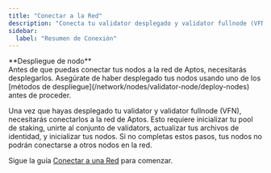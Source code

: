 ```yaml
---
title: "Conectar a la Red"
description: "Conecta tu validator desplegado y validator fullnode (VFN) a la red de Aptos inicializando pools de staking y uniéndote al conjunto de validators."
sidebar:
  label: "Resumen de Conexión"
---
```



<Aside type="caution">
  **Despliegue de nodo** <br />
  Antes de que puedas conectar tus nodos a la red de Aptos, necesitarás desplegarlos. Asegúrate de haber
  desplegado tus nodos usando uno de los [métodos de despliegue](/network/nodes/validator-node/deploy-nodes) antes de proceder.
</Aside>

Una vez que hayas desplegado tu validator y validator fullnode (VFN), necesitarás
conectarlos a la red de Aptos. Esto requiere inicializar tu pool de staking, unirte al conjunto de validators,
actualizar tus archivos de identidad, y inicializar tus nodos. Si no completas estos pasos, tus nodos
no podrán conectarse a otros nodos en la red.

Sigue la guía [Conectar a una Red](/network/nodes/validator-node/connect-nodes/connect-to-aptos-network) para comenzar.

